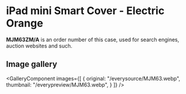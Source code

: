 
# iPad mini Smart Cover - Electric Orange

<Callout type='info' emoji='👉🏻'>**MJM63ZM/A** is an order number of this case, used for search engines, auction websites and such.</Callout>

## Image gallery

<GalleryComponent
    images={[
      {
        original: "/everysource/MJM63.webp",
        thumbnail: "/everypreview/MJM63.webp",
      }
    ]}
  />
